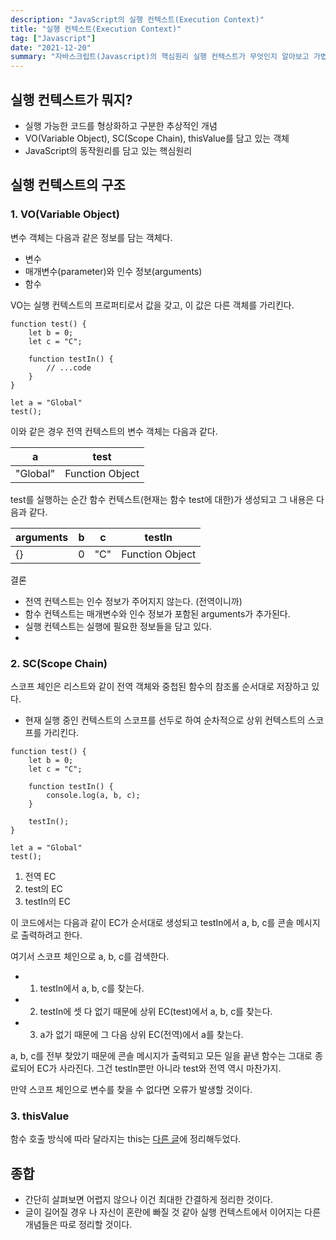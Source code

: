 ```yaml
---
description: "JavaScript의 실행 컨텍스트(Execution Context)"
title: "실행 컨텍스트(Execution Context)"
tag: ["Javascript"]
date: "2021-12-20"
summary: "자바스크립트(Javascript)의 핵심원리 실행 컨텍스트가 무엇인지 알아보고 가볍게 이해해보자."
---
```


## 실행 컨텍스트가 뭐지?

- 실행 가능한 코드를 형상화하고 구분한 추상적인 개념
- VO(Variable Object), SC(Scope Chain), thisValue를 담고 있는 객체
- JavaScript의 동작원리를 담고 있는 핵심원리

## 실행 컨텍스트의 구조

### 1. VO(Variable Object)

변수 객체는 다음과 같은 정보를 담는 객체다.

- 변수
- 매개변수(parameter)와 인수 정보(arguments)
- 함수

VO는 실행 컨텍스트의 프로퍼티로서 값을 갖고, 이 값은 다른 객체를 가리킨다.

```
function test() {
    let b = 0;
    let c = "C";

    function testIn() {
        // ...code
    }
}

let a = "Global"
test();
```

이와 같은 경우 전역 컨텍스트의 변수 객체는 다음과 같다.

| a        | test            |
| -------- | --------------- |
| "Global" | Function Object |

test를 실행하는 순간 함수 컨텍스트(현재는 함수 test에 대한)가 생성되고 그 내용은 다음과 같다.

| arguments | b   | c   | testIn          |
| --------- | --- | --- | --------------- |
| {}        | 0   | "C" | Function Object |

결론

- 전역 컨텍스트는 인수 정보가 주어지지 않는다. (전역이니까)
- 함수 컨텍스트는 매개변수와 인수 정보가 포함된 arguments가 추가된다.
- 실행 컨텍스트는 실행에 필요한 정보들을 담고 있다.
-

### 2. SC(Scope Chain)

스코프 체인은 리스트와 같이 전역 객체와 중첩된 함수의 참조롤 순서대로 저장하고 있다.

- 현재 실행 중인 컨텍스트의 스코프를 선두로 하여 순차적으로 상위 컨텍스트의 스코프를 가리킨다.

```
function test() {
    let b = 0;
    let c = "C";

    function testIn() {
        console.log(a, b, c);
    }

    testIn();
}

let a = "Global"
test();
```

1. 전역 EC
2. test의 EC
3. testIn의 EC

이 코드에서는 다음과 같이 EC가 순서대로 생성되고 testIn에서 a, b, c를 콘솔 메시지로 출력하려고 한다.

여기서 스코프 체인으로 a, b, c를 검색한다.

- 1. testIn에서 a, b, c를 찾는다.
- 2. testIn에 셋 다 없기 때문에 상위 EC(test)에서 a, b, c를 찾는다.
- 3. a가 없기 때문에 그 다음 상위 EC(전역)에서 a를 찾는다.

a, b, c를 전부 찾았기 때문에 콘솔 메시지가 출력되고 모든 일을 끝낸 함수는 그대로 종료되어 EC가 사라진다.
그건 testIn뿐만 아니라 test와 전역 역시 마찬가지.

만약 스코프 체인으로 변수를 찾을 수 없다면 오류가 발생할 것이다.

### 3. thisValue

함수 호출 방식에 따라 달라지는 this는 [다른 글](https://ohmink.github.io/post/this-of-javascript)에 정리해두었다.

## 종합

- 간단히 살펴보면 어렵지 않으나 이건 최대한 간결하게 정리한 것이다.
- 글이 길어질 경우 나 자신이 혼란에 빠질 것 같아 실행 컨텍스트에서 이어지는 다른 개념들은 따로 정리할 것이다.
